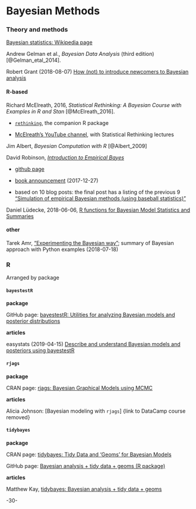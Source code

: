 # Bayesian Methods {#bayesian}




### Theory and methods

[Bayesian statistics: Wikipedia page](https://en.wikipedia.org/wiki/Bayesian_statistics)

Andrew Gelman et al., _Bayesian Data Analysis_ (third edition) [@Gelman_etal_2014].

Robert Grant (2018-08-07) [How (not) to introduce newcomers to Bayesian analysis](https://robertgrantstats.wordpress.com/2018/08/07/how-not-to-introduce-newcomers-to-bayesian-analysis/)


#### R-based

Richard McElreath, 2016, _Statistical Rethinking: A Bayesian Course with Examples in R and Stan_ [@McElreath_2016].

* [`rethinking`](https://github.com/rmcelreath/rethinking), the companion R package

* [McElreath's YouTube channel](https://www.youtube.com/channel/UCNJK6_DZvcMqNSzQdEkzvzA), with Statistical Rethinking lectures



Jim Albert, _Bayesian Computation with R_ [@Albert_2009]


David Robinson, [_Introduction to Empirical Bayes_](https://gumroad.com/l/empirical-bayes)

* [github page](https://github.com/dgrtwo/empirical-bayes-book/blob/master/beta-distribution.Rmd)

* [book announcement](http://varianceexplained.org/r/empirical-bayes-book/) (2017-12-27)

* based on 10 blog posts: the final post has a listing of the previous 9 
["Simulation of empirical Bayesian methods (using baseball statistics)"](http://varianceexplained.org/r/simulation-bayes-baseball/)

Daniel Lüdecke, 2018-06-06, [R functions for Bayesian Model Statistics and Summaries](https://strengejacke.wordpress.com/2018/06/06/r-functions-for-bayesian-model-statistics-and-summaries-rstats-stan-brms/)


#### other

Tarek Amr, ["Experimenting the Bayesian way"](https://www.datascience.com/blog/experimenting-the-bayesian-way); summary of Bayesian approach with Python examples (2018-07-18)


### R

Arranged by package


#### `bayestestR`

**package**

GitHub page: [bayestestR: Utilities for analyzing Bayesian models and posterior distributions](https://github.com/easystats/bayestestR)

**articles**

easystats (2019-04-15) [Describe and understand Bayesian models and posteriors using bayestestR](https://easystats.github.io/blog/posts/bayestestr_presentation/)


#### `rjags`

**package**

CRAN page: [rjags: Bayesian Graphical Models using MCMC](https://cran.r-project.org/web/packages/rjags/index.html)

**articles**

Alicia Johnson: [Bayesian modeling with `rjags`] {link to DataCamp course removed}


#### `tidybayes`

**package**

CRAN page: [tidybayes: Tidy Data and 'Geoms' for Bayesian Models](https://cran.r-project.org/web/packages/tidybayes/index.html)

GitHub page: [Bayesian analysis + tidy data + geoms (R package)](https://github.com/mjskay/tidybayes)

**articles**

Matthew Kay, [tidybayes: Bayesian analysis + tidy data + geoms](http://mjskay.github.io/tidybayes/)


-30-
